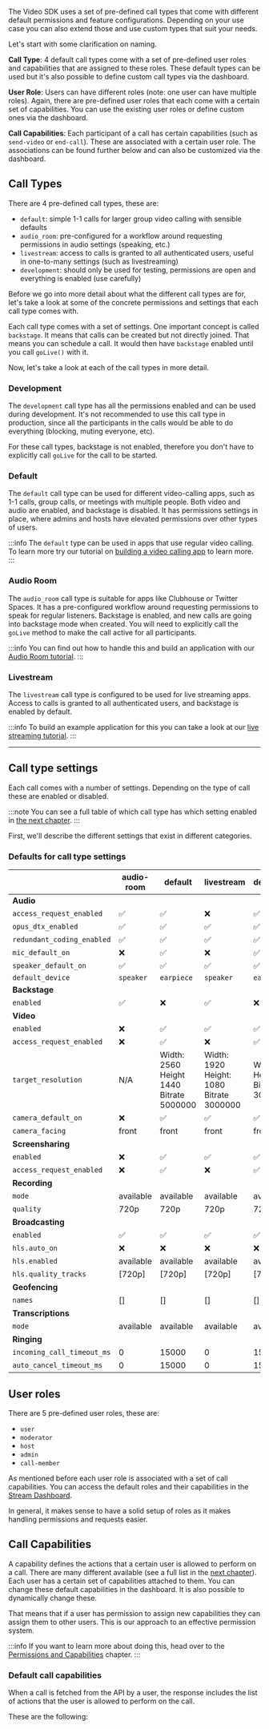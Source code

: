 
The Video SDK uses a set of pre-defined call types that come with different default permissions and feature configurations.
Depending on your use case you can also extend those and use custom types that suit your needs.

Let's start with some clarification on naming.

**Call Type**: 4 default call types come with a set of pre-defined user roles
and capabilities that are assigned to these roles. These default types can be used but it's
also possible to define custom call types via the dashboard.

**User Role**: Users can have different roles (note: one user can have multiple roles).
Again, there are pre-defined user roles that each come with a certain set of capabilities. You can
use the existing user roles or define custom ones via the dashboard.

**Call Capabilities**: Each participant of a call has certain capabilities (such as `send-video` or `end-call`).
These are associated with a certain user role. The associations can be found further below and can also be customized
via the dashboard.

## Call Types

There are 4 pre-defined call types, these are:

- `default`: simple 1-1 calls for larger group video calling with sensible defaults
- `audio_room`: pre-configured for a workflow around requesting permissions in audio settings (speaking, etc.)
- `livestream`: access to calls is granted to all authenticated users, useful in one-to-many settings (such as livestreaming)
- `development`: should only be used for testing, permissions are open and everything is enabled (use carefully)

Before we go into more detail about what the different call types are for, let's take a look at some
of the concrete permissions and settings that each call type comes with.

Each call type comes with a set of settings. One important concept is called `backstage`. It
means that calls can be created but not directly joined. That means you can schedule a call. It would
then have `backstage` enabled until you call `goLive()` with it.

Now, let's take a look at each of the call types in more detail.

### Development

The `development` call type has all the permissions enabled and can be used during development. It's not recommended to use this call type in production, since all the participants in the calls would be able to do everything (blocking, muting everyone, etc).

For these call types, backstage is not enabled, therefore you don't have to explicitly call `goLive` for the call to be started.

### Default

The `default` call type can be used for different video-calling apps, such as 1-1 calls, group calls, or meetings with multiple people. Both video and audio are enabled, and backstage is disabled. It has permissions settings in place, where admins and hosts have elevated permissions over other types of users.

<div id="video-calling-tutorial-mnemonic">

:::info
The `default` type can be used in apps that use regular video calling.
To learn more try our tutorial on [building a video calling app](../../tutorials/video-calling) to learn more.
:::

</div>

### Audio Room

The `audio_room` call type is suitable for apps like Clubhouse or Twitter Spaces. It has a pre-configured workflow around requesting permissions to speak for regular listeners. Backstage is enabled, and new calls are going into backstage mode when created. You will need to explicitly call the `goLive` method to make the call active for all participants.

<div id="audio-room-tutorial-mnemonic">

:::info
You can find out how to handle this and build an application with our [Audio Room tutorial](../../tutorials/audio-room).
:::

</div>

### Livestream

The `livestream` call type is configured to be used for live streaming apps. Access to calls is granted to all authenticated users, and backstage is enabled by default.

<div id="livestream-tutorial-mnemonic">

:::info
To build an example application for this you can take a look at our [live streaming tutorial](../../tutorials/livestream).
:::

</div>

---

## Call type settings

Each call comes with a number of settings. Depending on the type of call these are enabled or disabled.

:::note
You can see a full table of which call type has which setting enabled in [the next chapter](#defaults-for-call-type-settings).
:::

First, we'll describe the different settings that exist in different categories.

<CallTypeSettings />

### Defaults for call type settings

|                            | audio-room | default                                            | livestream                                         | development                                       |
| -------------------------- | ---------- | -------------------------------------------------- | -------------------------------------------------- | ------------------------------------------------- |
| **Audio**                  |            |                                                    |                                                    |                                                   |
| `access_request_enabled`   | ✅         | ✅                                                 | ❌                                                 | ✅                                                |
| `opus_dtx_enabled`         | ✅         | ✅                                                 | ✅                                                 | ✅                                                |
| `redundant_coding_enabled` | ✅         | ✅                                                 | ✅                                                 | ✅                                                |
| `mic_default_on`           | ❌         | ✅                                                 | ❌                                                 | ✅                                                |
| `speaker_default_on`       | ✅         | ✅                                                 | ✅                                                 | ✅                                                |
| `default_device`           | `speaker`  | `earpiece`                                         | `speaker`                                          | `earpiece`                                        |
| **Backstage**              |            |                                                    |                                                    |                                                   |
| `enabled`                  | ✅         | ❌                                                 | ✅                                                 | ❌                                                |
| **Video**                  |            |                                                    |                                                    |                                                   |
| `enabled`                  | ❌         | ✅                                                 | ✅                                                 | ✅                                                |
| `access_request_enabled`   | ❌         | ✅                                                 | ❌                                                 | ✅                                                |
| `target_resolution`        | N/A        | Width: 2560<br /> Height 1440<br />Bitrate 5000000 | Width: 1920<br />Height: 1080<br />Bitrate 3000000 | Width: 1920<br />Height 1080<br />Bitrate 3000000 |
| `camera_default_on`        | ❌         | ✅                                                 | ✅                                                 | ✅                                                |
| `camera_facing`            | front      | front                                              | front                                              | front                                             |
| **Screensharing**          |            |                                                    |                                                    |                                                   |
| `enabled`                  | ❌         | ✅                                                 | ✅                                                 | ✅                                                |
| `access_request_enabled`   | ❌         | ✅                                                 | ❌                                                 | ✅                                                |
| **Recording**              |            |                                                    |                                                    |                                                   |
| `mode`                     | available  | available                                          | available                                          | available                                         |
| `quality`                  | 720p       | 720p                                               | 720p                                               | 720p                                              |
| **Broadcasting**           |            |                                                    |                                                    |                                                   |
| `enabled`                  | ✅         | ✅                                                 | ✅                                                 | ✅                                                |
| `hls.auto_on`              | ❌         | ❌                                                 | ❌                                                 | ❌                                                |
| `hls.enabled`              | available  | available                                          | available                                          | available                                         |
| `hls.quality_tracks`       | [720p]     | [720p]                                             | [720p]                                             | [720p]                                            |
| **Geofencing**             |            |                                                    |                                                    |                                                   |
| `names`                    | []         | []                                                 | []                                                 | []                                                |
| **Transcriptions**         |            |                                                    |                                                    |                                                   |
| `mode`                     | available  | available                                          | available                                          | available                                         |
| **Ringing**                |            |                                                    |                                                    |                                                   |
| `incoming_call_timeout_ms` | 0          | 15000                                              | 0                                                  | 15000                                             |
| `auto_cancel_timeout_ms`   | 0          | 15000                                              | 0                                                  | 15000                                             |

## User roles

There are 5 pre-defined user roles, these are:

- `user`
- `moderator`
- `host`
- `admin`
- `call-member`

As mentioned before each user role is associated with a set of call capabilities. You can access the default roles and their capabilities in the [Stream Dashboard](https://dashboard.getstream.io/).

In general, it makes sense to have a solid setup of roles as it makes handling permissions and requests easier.

## Call Capabilities

A capability defines the actions that a certain user is allowed to perform on a call. There are many different
available (see a full list in the [next chapter](#default-settings)). Each user has a certain set of capabilities attached to them.
You can change these default capabilities in the dashboard. It is also possible to dynamically change these.

That means that if a user has permission to assign new capabilities they can assign them to other users.
This is our approach to an effective permission system.

:::info
If you want to learn more about doing this, head over to the [Permissions and Capabilities](../../guides/permissions-and-moderation) chapter.
:::

### Default call capabilities

When a call is fetched from the API by a user, the response includes the list of actions that the user is allowed to perform on the call.

These are the following:

<CallCapabilities />
